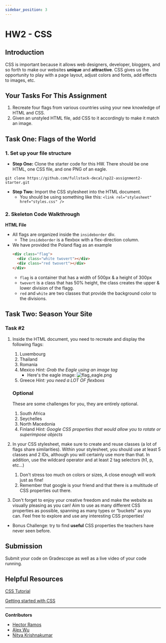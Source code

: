 ```yaml
---
sidebar_position: 3
---
```


# HW2 - CSS

## Introduction

CSS is important because it allows web designers, developer, bloggers, and so
forth to make our websites **unique** and **attractive**. CSS gives us the
opportunity to play with a page layout, adjust colors and fonts, add effects to
images, etc.

## Your Tasks For This Assignment

1. Recreate four flags from various countries using your new knowledge of HTML
   and CSS.
2. Given an unstyled HTML file, add CSS to it accordingly to make it match an
   image.

## Task One: Flags of the World

### 1. Set up your file structure

- **Step One:** Clone the starter code for this HW. There should be one HTML,
  one CSS file, and one PNG of an eagle.

```shell
git clone https://github.com/fullstack-decal/sp22-assignment2-starter.git
```

- **Step Two:** Import the CSS stylesheet into the HTML document.
  - You should be using something like this:
    `<link rel="stylesheet" href="styles.css" />`

### 2. Skeleton Code Walkthrough

**HTML File**

- All flags are organized inside the `insideborder` div.
  - The `insideborder` is a flexbox with a flex-direction column.
- We have provided the Poland flag as an example
  ```html
  <div class="flag">
    <div class="white twovert"></div>
    <div class="red twovert"></div>
  </div>
  ```
  - `flag` is a container that has a width of 500px & a height of 300px
  - `twovert` is a class that has 50% height, the class creates the upper &
    lower division of the flagg.
  - `red` and `white` are two classes that provide the background color to the
    divisions.

## Task Two: Season Your Site

### Task #2

1. Inside the HTML document, you need to recreate and display the following
   flags:

   1. Luxembourg
   2. Thailand
   3. Romania
   4. Mexico _Hint: Grab the Eagle using an image tag_
      - Here's the eagle image:
        ![flag_eagle.png](../../assets/Assignment2/Assignment2-1.png)
   5. Greece _Hint: you need a LOT OF flexboxs_

   ### Optional

   These are some challenges for you, they are entirely optional.

   1. South Africa
   2. Seychelles
   3. North Macedonia
   4. Finland _Hint: Google CSS properties that would allow you to rotate or
      superimpose objects_

2. In your CSS stylesheet, make sure to create and reuse classes (a lot of flags
   share similarities). Within your stylesheet, you should use at least 5
   classes and 2 IDs, although you will certainly use more than that. In
   addition, use the wildcard operator and at least 2 tag selectors (h1, p,
   etc…)
   1. Don't stress too much on colors or sizes, A close enough will work just as
      fine!
   2. Remember that google is your friend and that there is a multitude of CSS
      properties out there.
3. Don't forget to enjoy your creative freedom and make the website as visually
   pleasing as you can! Aim to use as many different CSS properties as possible,
   spanning as many types or “buckets” as you can. Feel free to explore and use
   any interesting CSS properties!

- Bonus Challenge: try to find **useful** CSS properties the teachers have never
  seen before.

## Submission

Submit your code on Gradescope as well as a live video of your code running.

## Helpful Resources

[CSS Tutorial](https://www.w3schools.com/css/)

[Getting started with CSS](https://developer.mozilla.org/en-US/docs/Learn/CSS/First_steps/Getting_started)

---

**Contributors**

- [Hector Ramos](https://www.linkedin.com/in/hector-ramos-/)
- [Alex Wu](https://www.linkedin.com/in/jialin-wu-658929185/)
- [Nitya Krishnakumar](https://www.linkedin.com/in/nitya-krish/)

